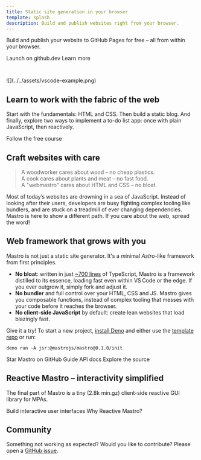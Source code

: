 ```yaml
---
title: Static site generation in your browser
template: splash
description: Build and publish websites right from your browser.
---
```



Build and publish your website to GitHub Pages for free – all from within your browser.

<LinkButton href="https://github.dev/mastrojs/template-basic">Launch on github.dev</LinkButton>
<LinkButton href="/guide/setup/" variant="minimal">Learn more</LinkButton>

<p style="margin-top: 3em">![](../../assets/vscode-example.png)</p>

## Learn to work with the fabric of the web

Start with the fundamentals: HTML and CSS. Then build a static blog.
And finally, explore two ways to implement a to-do list app: once with plain JavaScript, then reactively.

<LinkButton href="/guide/">Follow the free course</LinkButton>

## Craft websites with care

> A woodworker cares about wood – no cheap plastics.\
> A cook cares about plants and meat – no fast food.\
> A "webmastro" cares about HTML and CSS – no bloat.

Most of today’s websites are drowning in a sea of JavaScript.
Instead of looking after their users, developers are busy
fighting complex tooling like bundlers, and
are stuck on a treadmill of ever changing dependencies.
Mastro is here to show a different path.
If you care about the web, spread the word!


## Web framework that grows with you

Mastro is not just a static site generator. It's a *m*inimal *Astro*-like framework from first principles.

- **No bloat**: written in just [~700 lines](https://github.com/mastrojs/mastro/tree/main/src#readme) of TypeScript,
  Mastro is a framework distilled to its essence, loading fast even within VS Code or the edge. If you ever outgrow it, simply fork and adjust it.
- **No bundler** and full control over your HTML, CSS and JS. Mastro gives you composable functions,
instead of complex tooling that messes with your code before it reaches the browser.
- **No client-side JavaScript** by default: create lean websites that load blazingly fast.

Give it a try! To start a new project, [install Deno](https://docs.deno.com/runtime/getting_started/installation/)
and either use the [template repo](https://github.com/mastrojs/template-basic-deno) or run:

```
deno run -A jsr:@mastrojs/mastro@0.1.0/init
```

<LinkButton href="https://github.com/mastrojs/mastro/">Star Mastro on GitHub</LinkButton>
<LinkButton href="/guide/server-side-components/" variant="secondary">Guide</LinkButton>
<LinkButton href="https://jsr.io/@mastrojs/mastro/doc" variant="minimal">API docs</LinkButton>
<LinkButton href="https://github.com/mastrojs/mastro/tree/main/src#readme" variant="minimal">Explore the source</LinkButton>


## Reactive Mastro – interactivity simplified

The final part of Mastro is a tiny (2.8k min.gz) client-side reactive GUI library for MPAs.

<LinkButton href="/reactive/">Build interactive user interfaces</LinkButton>
<LinkButton href="/reactive/why-reactive-mastro/" variant="secondary">Why Reactive Mastro?</LinkButton>


## Community

Something not working as expected? Would you like to contribute?
Please open a [GitHub issue](https://github.com/mastrojs/mastro/issues/).

<style>h1 \{text-align: center;\}</style>
